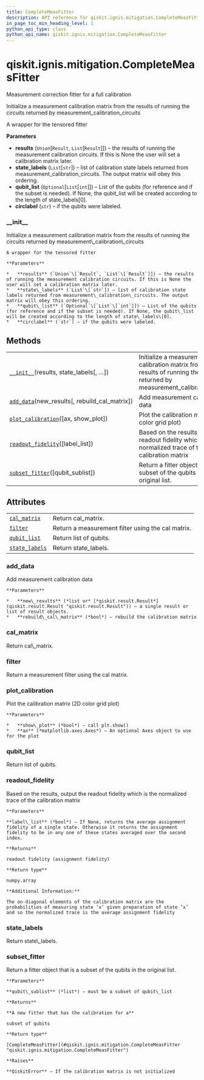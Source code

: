 ```yaml
---
title: CompleteMeasFitter
description: API reference for qiskit.ignis.mitigation.CompleteMeasFitter
in_page_toc_min_heading_level: 1
python_api_type: class
python_api_name: qiskit.ignis.mitigation.CompleteMeasFitter
---
```


<span id="qiskit-ignis-mitigation-completemeasfitter" />

# qiskit.ignis.mitigation.CompleteMeasFitter

<Class id="qiskit.ignis.mitigation.CompleteMeasFitter" github="https://github.com/qiskit-community/qiskit-ignis/tree/stable/0.5/qiskit/ignis/mitigation/measurement/fitters.py" signature="CompleteMeasFitter(results, state_labels, qubit_list=None, circlabel='')">
  Measurement correction fitter for a full calibration

  Initialize a measurement calibration matrix from the results of running the circuits returned by measurement\_calibration\_circuits

  A wrapper for the tensored fitter

  **Parameters**

  *   **results** (`Union`\[`Result`, `List`\[`Result`]]) – the results of running the measurement calibration circuits. If this is None the user will set a calibration matrix later.
  *   **state\_labels** (`List`\[`str`]) – list of calibration state labels returned from measurement\_calibration\_circuits. The output matrix will obey this ordering.
  *   **qubit\_list** (`Optional`\[`List`\[`int`]]) – List of the qubits (for reference and if the subset is needed). If None, the qubit\_list will be created according to the length of state\_labels\[0].
  *   **circlabel** (`str`) – if the qubits were labeled.

  ### \_\_init\_\_

  <Function id="qiskit.ignis.mitigation.CompleteMeasFitter.__init__" name="__init__" signature="__init__(results, state_labels, qubit_list=None, circlabel='')">
    Initialize a measurement calibration matrix from the results of running the circuits returned by measurement\_calibration\_circuits

    A wrapper for the tensored fitter

    **Parameters**

    *   **results** (`Union`\[`Result`, `List`\[`Result`]]) – the results of running the measurement calibration circuits. If this is None the user will set a calibration matrix later.
    *   **state\_labels** (`List`\[`str`]) – list of calibration state labels returned from measurement\_calibration\_circuits. The output matrix will obey this ordering.
    *   **qubit\_list** (`Optional`\[`List`\[`int`]]) – List of the qubits (for reference and if the subset is needed). If None, the qubit\_list will be created according to the length of state\_labels\[0].
    *   **circlabel** (`str`) – if the qubits were labeled.
  </Function>

  ## Methods

  |                                                                                                                                                                     |                                                                                                                                     |
  | ------------------------------------------------------------------------------------------------------------------------------------------------------------------- | ----------------------------------------------------------------------------------------------------------------------------------- |
  | [`__init__`](#qiskit.ignis.mitigation.CompleteMeasFitter.__init__ "qiskit.ignis.mitigation.CompleteMeasFitter.__init__")(results, state\_labels\[, …])              | Initialize a measurement calibration matrix from the results of running the circuits returned by measurement\_calibration\_circuits |
  | [`add_data`](#qiskit.ignis.mitigation.CompleteMeasFitter.add_data "qiskit.ignis.mitigation.CompleteMeasFitter.add_data")(new\_results\[, rebuild\_cal\_matrix])     | Add measurement calibration data                                                                                                    |
  | [`plot_calibration`](#qiskit.ignis.mitigation.CompleteMeasFitter.plot_calibration "qiskit.ignis.mitigation.CompleteMeasFitter.plot_calibration")(\[ax, show\_plot]) | Plot the calibration matrix (2D color grid plot)                                                                                    |
  | [`readout_fidelity`](#qiskit.ignis.mitigation.CompleteMeasFitter.readout_fidelity "qiskit.ignis.mitigation.CompleteMeasFitter.readout_fidelity")(\[label\_list])    | Based on the results, output the readout fidelity which is the normalized trace of the calibration matrix                           |
  | [`subset_fitter`](#qiskit.ignis.mitigation.CompleteMeasFitter.subset_fitter "qiskit.ignis.mitigation.CompleteMeasFitter.subset_fitter")(\[qubit\_sublist])          | Return a fitter object that is a subset of the qubits in the original list.                                                         |

  ## Attributes

  |                                                                                                                                      |                                                   |
  | ------------------------------------------------------------------------------------------------------------------------------------ | ------------------------------------------------- |
  | [`cal_matrix`](#qiskit.ignis.mitigation.CompleteMeasFitter.cal_matrix "qiskit.ignis.mitigation.CompleteMeasFitter.cal_matrix")       | Return cal\_matrix.                               |
  | [`filter`](#qiskit.ignis.mitigation.CompleteMeasFitter.filter "qiskit.ignis.mitigation.CompleteMeasFitter.filter")                   | Return a measurement filter using the cal matrix. |
  | [`qubit_list`](#qiskit.ignis.mitigation.CompleteMeasFitter.qubit_list "qiskit.ignis.mitigation.CompleteMeasFitter.qubit_list")       | Return list of qubits.                            |
  | [`state_labels`](#qiskit.ignis.mitigation.CompleteMeasFitter.state_labels "qiskit.ignis.mitigation.CompleteMeasFitter.state_labels") | Return state\_labels.                             |

  ### add\_data

  <Function id="qiskit.ignis.mitigation.CompleteMeasFitter.add_data" name="add_data" signature="add_data(new_results, rebuild_cal_matrix=True)">
    Add measurement calibration data

    **Parameters**

    *   **new\_results** (*list or* [*qiskit.result.Result*](qiskit.result.Result "qiskit.result.Result")) – a single result or list of result objects.
    *   **rebuild\_cal\_matrix** (*bool*) – rebuild the calibration matrix
  </Function>

  ### cal\_matrix

  <Function id="qiskit.ignis.mitigation.CompleteMeasFitter.cal_matrix" name="cal_matrix" signature="property cal_matrix">
    Return cal\_matrix.
  </Function>

  ### filter

  <Function id="qiskit.ignis.mitigation.CompleteMeasFitter.filter" name="filter" signature="property filter">
    Return a measurement filter using the cal matrix.
  </Function>

  ### plot\_calibration

  <Function id="qiskit.ignis.mitigation.CompleteMeasFitter.plot_calibration" name="plot_calibration" signature="plot_calibration(ax=None, show_plot=True)">
    Plot the calibration matrix (2D color grid plot)

    **Parameters**

    *   **show\_plot** (*bool*) – call plt.show()
    *   **ax** (*matplotlib.axes.Axes*) – An optional Axes object to use for the plot
  </Function>

  ### qubit\_list

  <Function id="qiskit.ignis.mitigation.CompleteMeasFitter.qubit_list" name="qubit_list" signature="property qubit_list">
    Return list of qubits.
  </Function>

  ### readout\_fidelity

  <Function id="qiskit.ignis.mitigation.CompleteMeasFitter.readout_fidelity" name="readout_fidelity" signature="readout_fidelity(label_list=None)">
    Based on the results, output the readout fidelity which is the normalized trace of the calibration matrix

    **Parameters**

    **label\_list** (*bool*) – If None, returns the average assignment fidelity of a single state. Otherwise it returns the assignment fidelity to be in any one of these states averaged over the second index.

    **Returns**

    readout fidelity (assignment fidelity)

    **Return type**

    numpy.array

    **Additional Information:**

    The on-diagonal elements of the calibration matrix are the probabilities of measuring state ‘x’ given preparation of state ‘x’ and so the normalized trace is the average assignment fidelity
  </Function>

  ### state\_labels

  <Function id="qiskit.ignis.mitigation.CompleteMeasFitter.state_labels" name="state_labels" signature="property state_labels">
    Return state\_labels.
  </Function>

  ### subset\_fitter

  <Function id="qiskit.ignis.mitigation.CompleteMeasFitter.subset_fitter" name="subset_fitter" signature="subset_fitter(qubit_sublist=None)">
    Return a fitter object that is a subset of the qubits in the original list.

    **Parameters**

    **qubit\_sublist** (*list*) – must be a subset of qubit\_list

    **Returns**

    **A new fitter that has the calibration for a**

    subset of qubits

    **Return type**

    [CompleteMeasFitter](#qiskit.ignis.mitigation.CompleteMeasFitter "qiskit.ignis.mitigation.CompleteMeasFitter")

    **Raises**

    **QiskitError** – If the calibration matrix is not initialized
  </Function>
</Class>

